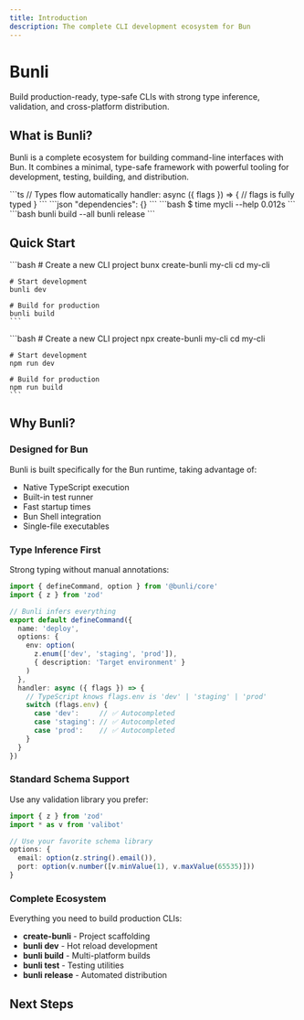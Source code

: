 ```yaml
---
title: Introduction
description: The complete CLI development ecosystem for Bun
---
```



# Bunli

Build production-ready, type-safe CLIs with strong type inference, validation, and cross-platform distribution.

## What is Bunli?

Bunli is a complete ecosystem for building command-line interfaces with Bun. It combines a minimal, type-safe framework with powerful tooling for development, testing, building, and distribution.

<Cards>
  <Card title="Type-Safe" description="Full TypeScript support with automatic type inference">
    ```ts
    // Types flow automatically
    handler: async ({ flags }) => {
      // flags is fully typed
    }
    ```
  </Card>
  <Card title="Zero Dependencies" description="Pure implementation with no external dependencies">
    ```json
    "dependencies": {}
    ```
  </Card>
  <Card title="Fast Startup" description="Leverages Bun's quick boot time for instant CLI response">
    ```bash
    $ time mycli --help
    0.012s
    ```
  </Card>
  <Card title="Production Ready" description="Automated builds, releases, and cross-platform distribution">
    ```bash
    bunli build --all
    bunli release
    ```
  </Card>
</Cards>

## Quick Start

<Tabs groupId="package-manager" defaultValue="bun">
  <Tab value="bun" label="Bun">
    ```bash
    # Create a new CLI project
    bunx create-bunli my-cli
    cd my-cli
    
    # Start development
    bunli dev
    
    # Build for production
    bunli build
    ```
  </Tab>
  <Tab value="npm" label="npm">
    ```bash
    # Create a new CLI project
    npx create-bunli my-cli
    cd my-cli
    
    # Start development
    npm run dev
    
    # Build for production
    npm run build
    ```
  </Tab>
</Tabs>

## Why Bunli?

### Designed for Bun

Bunli is built specifically for the Bun runtime, taking advantage of:
- Native TypeScript execution
- Built-in test runner
- Fast startup times
- Bun Shell integration
- Single-file executables

### Type Inference First

Strong typing without manual annotations:

```typescript
import { defineCommand, option } from '@bunli/core'
import { z } from 'zod'

// Bunli infers everything
export default defineCommand({
  name: 'deploy',
  options: {
    env: option(
      z.enum(['dev', 'staging', 'prod']),
      { description: 'Target environment' }
    )
  },
  handler: async ({ flags }) => {
    // TypeScript knows flags.env is 'dev' | 'staging' | 'prod'
    switch (flags.env) {
      case 'dev':     // ✅ Autocompleted
      case 'staging': // ✅ Autocompleted
      case 'prod':    // ✅ Autocompleted
    }
  }
})
```

### Standard Schema Support

Use any validation library you prefer:

```typescript
import { z } from 'zod'
import * as v from 'valibot'

// Use your favorite schema library
options: {
  email: option(z.string().email()),
  port: option(v.number([v.minValue(1), v.maxValue(65535)]))
}
```

### Complete Ecosystem

Everything you need to build production CLIs:

- **create-bunli** - Project scaffolding
- **bunli dev** - Hot reload development
- **bunli build** - Multi-platform builds
- **bunli test** - Testing utilities
- **bunli release** - Automated distribution

## Next Steps

<Cards>
  <Card 
    title="Getting Started" 
    description="Create your first Bunli CLI"
    href="/docs/getting-started"
  />
  <Card 
    title="Core Concepts" 
    description="Learn the fundamentals"
    href="/docs/core-concepts/commands"
  />
  <Card 
    title="Examples" 
    description="See Bunli in action"
    href="/docs/examples/minimal"
  />
  <Card 
    title="API Reference" 
    description="Explore the full API"
    href="/docs/api/create-cli"
  />
</Cards>